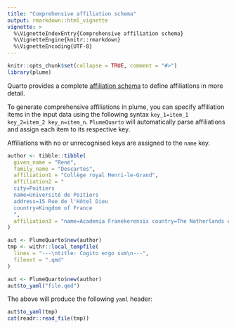 ```yaml
---
title: "Comprehensive affiliation schema"
output: rmarkdown::html_vignette
vignette: >
  %\VignetteIndexEntry{Comprehensive affiliation schema}
  %\VignetteEngine{knitr::rmarkdown}
  %\VignetteEncoding{UTF-8}
---
```


```r
knitr::opts_chunk$set(collapse = TRUE, comment = "#>")
library(plume)
```

Quarto provides a complete [affiliation schema](https://quarto.org/docs/journals/authors.html#affiliations-schema) to define affiliations in more detail.

To generate comprehensive affiliations in plume, you can specify affiliation items in the input data using the following syntax `key_1=item_1 key_2=item_2 key_n=item_n`. `PlumeQuarto` will automatically parse affiliations and assign each item to its respective key.

Affiliations with no or unrecognised keys are assigned to the `name` key.

```r
author <- tibble::tibble(
  given_name = "René",
  family_name = "Descartes",
  affiliation1 = "Collège royal Henri-le-Grand",
  affiliation2 = "
  city=Poitiers
  name=Université de Poitiers
  address=15 Rue de l'Hôtel Dieu
  country=Kingdom of France
  ",
  affiliation3 = "name=Academia Franekerensis country=The Netherlands city=Franeker"
)
```

```r
aut <- PlumeQuarto$new(author)
tmp <- withr::local_tempfile(
  lines = "---\ntitle: Cogito ergo sum\n---",
  fileext = ".qmd"
)
```

```r
aut <- PlumeQuarto$new(author)
aut$to_yaml("file.qmd")
```

The above will produce the following `yaml` header:

```r
aut$to_yaml(tmp)
cat(readr::read_file(tmp))
```

